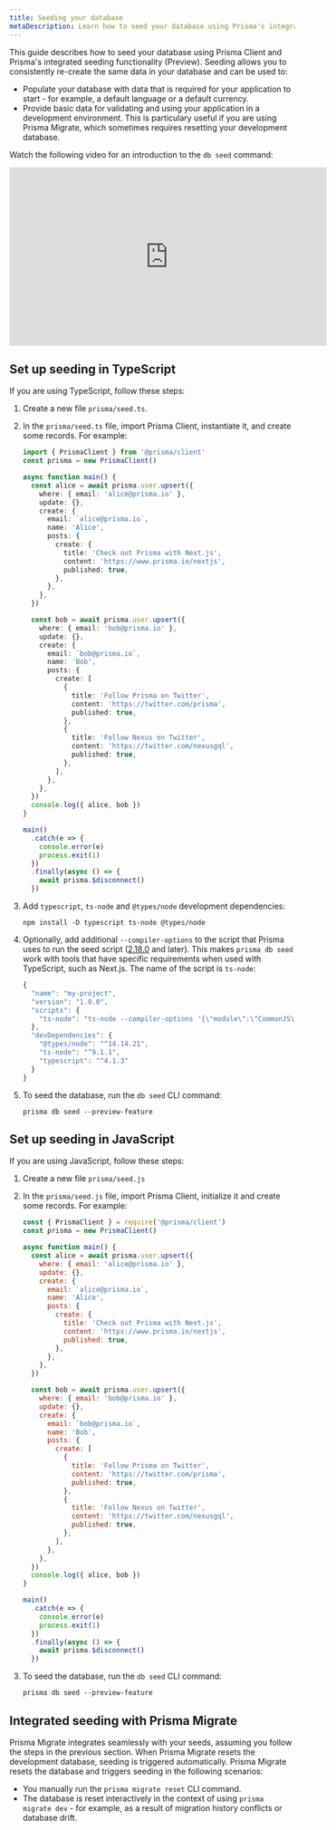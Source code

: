 ```yaml
---
title: Seeding your database
metaDescription: Learn how to seed your database using Prisma's integrated seeding functionality and Prisma Client
---
```


<TopBlock>

This guide describes how to seed your database using Prisma Client and Prisma's integrated seeding functionality (Preview). Seeding allows you to consistently re-create the same data in your database and can be used to:

- Populate your database with data that is required for your application to start - for example, a default language or a default currency.
- Provide basic data for validating and using your application in a development environment. This is particulary useful if you are using Prisma Migrate, which sometimes requires resetting your development database.

Watch the following video for an introduction to the `db seed` command:

<div class="videoWrapper">

<iframe width="560" height="315" src="https://www.youtube.com/embed/2LwTUIqjbPo" frameborder="0" allow="accelerometer; autoplay; clipboard-write; encrypted-media; gyroscope; picture-in-picture" allowfullscreen></iframe>

</div>

</TopBlock>

## Set up seeding in TypeScript

If you are using TypeScript, follow these steps:

1. Create a new file `prisma/seed.ts`.
2. In the `prisma/seed.ts` file, import Prisma Client, instantiate it, and create some records. For example:

   ```ts
   import { PrismaClient } from '@prisma/client'
   const prisma = new PrismaClient()

   async function main() {
     const alice = await prisma.user.upsert({
       where: { email: 'alice@prisma.io' },
       update: {},
       create: {
         email: `alice@prisma.io`,
         name: 'Alice',
         posts: {
           create: {
             title: 'Check out Prisma with Next.js',
             content: 'https://www.prisma.io/nextjs',
             published: true,
           },
         },
       },
     })

     const bob = await prisma.user.upsert({
       where: { email: 'bob@prisma.io' },
       update: {},
       create: {
         email: `bob@prisma.io`,
         name: 'Bob',
         posts: {
           create: [
             {
               title: 'Follow Prisma on Twitter',
               content: 'https://twitter.com/prisma',
               published: true,
             },
             {
               title: 'Follow Nexus on Twitter',
               content: 'https://twitter.com/nexusgql',
               published: true,
             },
           ],
         },
       },
     })
     console.log({ alice, bob })
   }

   main()
     .catch(e => {
       console.error(e)
       process.exit(1)
     })
     .finally(async () => {
       await prisma.$disconnect()
     })
   ```

3. Add `typescript`, `ts-node` and `@types/node` development dependencies:

   ```
   npm install -D typescript ts-node @types/node
   ```

4. Optionally, add additional `--compiler-options` to the script that Prisma uses to run the seed script ([2.18.0](https://github.com/prisma/prisma/releases/tag/2.18.0) and later). This makes `prisma db seed` work with tools that have specific requirements when used with TypeScript, such as Next.js. The name of the script is `ts-node`:

   ```js highlight=5;normal
   {
     "name": "my-project",
     "version": "1.0.0",
     "scripts": {
       "ts-node": "ts-node --compiler-options '{\"module\":\"CommonJS\"}'"
     },
     "devDependencies": {
       "@types/node": "^14.14.21",
       "ts-node": "^9.1.1",
       "typescript": "^4.1.3"
     }
   }
   ```

5. To seed the database, run the `db seed` CLI command:

   ```
   prisma db seed --preview-feature
   ```

## Set up seeding in JavaScript

If you are using JavaScript, follow these steps:

1. Create a new file `prisma/seed.js`
2. In the `prisma/seed.js` file, import Prisma Client, initialize it and create some records. For example:

   ```js
   const { PrismaClient } = require('@prisma/client')
   const prisma = new PrismaClient()

   async function main() {
     const alice = await prisma.user.upsert({
       where: { email: 'alice@prisma.io' },
       update: {},
       create: {
         email: `alice@prisma.io`,
         name: 'Alice',
         posts: {
           create: {
             title: 'Check out Prisma with Next.js',
             content: 'https://www.prisma.io/nextjs',
             published: true,
           },
         },
       },
     })

     const bob = await prisma.user.upsert({
       where: { email: 'bob@prisma.io' },
       update: {},
       create: {
         email: `bob@prisma.io`,
         name: 'Bob',
         posts: {
           create: [
             {
               title: 'Follow Prisma on Twitter',
               content: 'https://twitter.com/prisma',
               published: true,
             },
             {
               title: 'Follow Nexus on Twitter',
               content: 'https://twitter.com/nexusgql',
               published: true,
             },
           ],
         },
       },
     })
     console.log({ alice, bob })
   }

   main()
     .catch(e => {
       console.error(e)
       process.exit(1)
     })
     .finally(async () => {
       await prisma.$disconnect()
     })
   ```

3. To seed the database, run the `db seed` CLI command:

   ```
   prisma db seed --preview-feature
   ```

## Integrated seeding with Prisma Migrate

Prisma Migrate integrates seamlessly with your seeds, assuming you follow the steps in the previous section. When Prisma Migrate resets the development database, seeding is triggered automatically. Prisma Migrate resets the database and triggers seeding in the following scenarios:

- You manually run the `prisma migrate reset` CLI command.
- The database is reset interactively in the context of using `prisma migrate dev` - for example, as a result of migration history conflicts or database drift.

